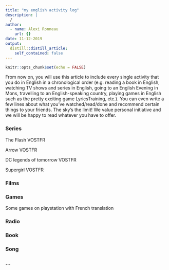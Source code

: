 ```yaml
---
title: "my english activity log"
description: |
  /
author:
  - name: Alexi Ronneau
    url: {}
date: 11-12-2019
output:
  distill::distill_article:
    self_contained: false
---
```


```r
knitr::opts_chunk$set(echo = FALSE)
```

From now on, you will use this article to include every single activity that you do in English in a chronological order (e.g. reading a book in English, watching TV shows and series in English, going to an English Evening in Mons, travelling to an English-speaking country, playing games in English such as the pretty exciting game LyricsTraining, etc.). You can even write a few lines about what you’ve watched/read/done and recommend certain things to your friends. The sky’s the limit! We value personal initiative and we will be happy to read whatever you have to offer.


### Series

The Flash VOSTFR

Arrow VOSTFR

DC legends of tomorrow VOSTFR

Supergirl VOSTFR

### Films

### Games

Some games on playstation with French translation

### Radio

### Book

### Song

### ...

